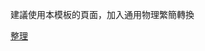 {{Navbox
|name = 量子场论
|title = [[量子场论]]
|listclass = hlist
|state = autocollapse
|image = [[file:Feynmann_Diagram_Gluon_Radiation.svg|190px|frameless|link=费曼图]]

|above = {{le|量子场论的历史|History of quantum field theory}}

|group1=背景理論
|list1=
*[[场 (物理)|场]]
*[[经典场论]]
*[[费曼图]]
*[[路径积分表述]]
*[[规范场论]]
*[[陈-西蒙斯理论]]
*[[O(N)模型]]
*[[非线性σ模型]]
*[[共形場論]]
*[[有效場論]]

|group2=[[对称性 (物理学)|对称性]]
|list2=
*[[自发对称破缺]]
*[[庞加莱群|庞加莱对称]]
*[[电荷共轭]]
*{{le|交叉 (物理)|Crossing (physics)|交叉}}
*[[宇称]]
*[[時間反演對稱性]]
*{{le|量子力学的对称性|Symmetry in quantum mechanics}}
*[[自旋統計定理]]
*[[任意子]]
*[[法捷耶夫-波波夫鬼粒子]]

|group3=工具
|list3=
*[[創生及湮滅算符]]
*[[反常]]
*[[共形反常]]
*[[真空期望值]]
*[[正則量子化]]
*[[瞬子]]
*[[法捷耶夫-波波夫鬼粒子]]
*[[费曼图]]
*{{le|LSZ约化公式|LSZ reduction formula}}
*[[格林函數]]
*[[配分函数]]
*[[传播函数]]
*[[微擾理論]]
*[[量子化]]
*[[重整化]]
*[[重整化群]]
*[[正規化]]
*[[真空态]]
*[[威克定理]]
*[[威克轉動]]
*{{le|怀特曼公理体系|Wightman axioms}}

|group4=方程式
|list4=
*[[克莱因-戈尔登方程]]
*[[狄拉克方程式]]
*[[外爾方程式]]
*{{le|普洛卡方程式|Proca action}}
*[[惠勒－德威特方程式]]
*{{le|巴格曼－维格纳方程式|Bargmann–Wigner equations}}
*[[馬約拉納方程式]]

|group5=[[标准模型]]
|list5=
*[[楊-米爾斯理论]]
*[[電弱交互作用]]
*[[希格斯机制]]
*[[量子色動力學]]
*[[量子電動力學]]
*[[楊-米爾斯存在性與質量間隙]]

|group6=未完成理论
|list6=
*[[量子引力]]
*[[弦理论]]
*[[超对称]]
*{{le|人工色 (物理)|Technicolor (physics)|人工色}}
*[[万有理论]]
*[[電弱統一理論]]
|group7=物理學者
|list7=
*[[陈省身]]
*[[史蒂文·阿德勒|阿德勒]]
*[[汉斯·贝特|贝特]]
*[[尼古拉·博戈柳博夫|博戈柳博夫]]
*[[柯蒂斯·卡伦|卡伦]]
*[[西德尼·科尔曼|科尔曼]]
*[[布莱斯·德维特|德维特]]
*[[保罗·狄拉克|狄拉克]]
*[[弗里曼·戴森|戴森]]
*[[路德维希·法捷耶夫|法捷耶夫]]
*[[恩里科·费米|费米]]
*[[理查德·費曼|费曼]]
*{{le|马库斯·菲尔茨|Markus Fierz|菲尔茨}}
*[[弗拉基米尔·福克|福克]]
*[[于尔格·弗勒利希|弗勒利希]]
*[[默里·盖尔曼|盖尔曼]]
*[[杰弗里·戈德斯通|戈德斯通]]
*[[戴维·格娄斯|格娄斯]]
*[[杰拉德·特·胡夫特|特胡夫特]]
*[[罗曼·贾基夫|贾基夫]]
*[[奥斯卡·克莱因|克莱因]]
*[[帕斯库尔·约当|约当]]
*[[亨利·肯德尔|肯德尔]]
*[[湯姆·基博爾|基博爾]]
*[[威利斯·兰姆|兰姆]]
*[[列夫·朗道|朗道]]
*[[李政道]]
*[[哈里·雷曼|雷曼]]
*[[埃托雷·馬約拉納|马约拉纳]]
*[[南部阳一郎]]
*[[乔治·帕里西|帕里西]]
*[[迈克尔·佩斯金|佩斯金]]
*[[亚历山大·泊里雅科夫|泊里雅科夫]]
*[[阿卜杜勒·萨拉姆|萨拉姆]]
*[[朱利安·施温格|施温格]]
*{{le|托尼·斯卡姆|Tony Skyrme|斯卡姆}}
*[[恩斯特·斯塔克伯格|斯塔克伯格]]
*[[科特·西蒙泽克|西蒙泽克]]
*[[朝永振一郎]]
*[[马丁纽斯·韦尔特曼|韦尔特曼]]
*[[史蒂文·温伯格|温伯格]]
*[[维克托·魏斯科普夫|魏斯科普夫]]
*[[肯尼斯·威爾森|威爾森]]
*[[爱德华·威滕|威滕]]
*[[杨振宁]]
*[[汤川秀树]]
*[[沃尔夫哈特·齐默尔曼|齐默尔曼]]
*[[让·金恩-贾斯廷|金恩-贾斯廷]]
}}<noinclude>
{{Documentation}}
建議使用本模板的頁面，加入{{tl|NoteTA|<nowiki>G1=物理學</nowiki>}}通用物理繁簡轉換
[[Category:物理学分支导航模板|整理]]
</noinclude>